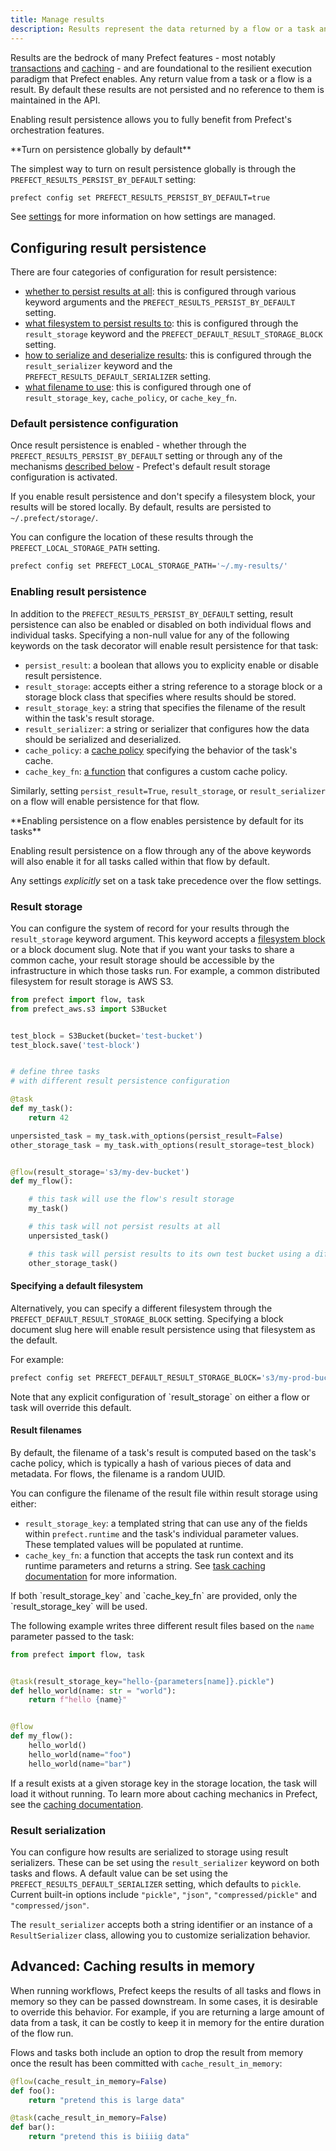 ```yaml
---
title: Manage results
description: Results represent the data returned by a flow or a task and enable features such as caching.
---
```


Results are the bedrock of many Prefect features - most notably [transactions](transactions) 
and [caching](task-caching) - and are foundational to the resilient execution paradigm that Prefect enables.
Any return value from a task or a flow is a result.
By default these results are not persisted and no reference to them is maintained in the API.

Enabling result persistence allows you to fully benefit from Prefect's orchestration features.

<Tip>
**Turn on persistence globally by default**

The simplest way to turn on result persistence globally is through the `PREFECT_RESULTS_PERSIST_BY_DEFAULT` setting:

```bash
prefect config set PREFECT_RESULTS_PERSIST_BY_DEFAULT=true
```

See [settings](/3.0rc/manage/settings-and-profiles) for more information on how settings are managed.
</Tip>

## Configuring result persistence

There are four categories of configuration for result persistence:
- [whether to persist results at all](results#enabling-result-persistence): this is configured through
various keyword arguments and the `PREFECT_RESULTS_PERSIST_BY_DEFAULT` setting.
- [what filesystem to persist results to](results#result-storage): this is configured through the `result_storage` 
keyword and the `PREFECT_DEFAULT_RESULT_STORAGE_BLOCK` setting.
- [how to serialize and deserialize results](results#result-serialization): this is configured through 
the `result_serializer` keyword and the `PREFECT_RESULTS_DEFAULT_SERIALIZER` setting.
- [what filename to use](results#result-filenames): this is configured through one of 
`result_storage_key`, `cache_policy`, or `cache_key_fn`.

### Default persistence configuration

Once result persistence is enabled - whether through the `PREFECT_RESULTS_PERSIST_BY_DEFAULT` setting or 
through any of the mechanisms [described below](results#enabling-result-persistence) - Prefect's default 
result storage configuration is activated.

If you enable result persistence and don't specify a filesystem block, your results will be stored locally.
By default, results are persisted to `~/.prefect/storage/`. 

You can configure the location of these results through the `PREFECT_LOCAL_STORAGE_PATH` setting.

```bash
prefect config set PREFECT_LOCAL_STORAGE_PATH='~/.my-results/'
```

### Enabling result persistence

In addition to the `PREFECT_RESULTS_PERSIST_BY_DEFAULT` setting, result persistence can also be 
enabled or disabled on both individual flows and individual tasks.
Specifying a non-null value for any of the following keywords on the task decorator will enable result 
persistence for that task:
- `persist_result`: a boolean that allows you to explicity enable or disable result persistence.
- `result_storage`: accepts either a string reference to a storage block or a storage block class that
specifies where results should be stored.
- `result_storage_key`: a string that specifies the filename of the result within the task's result storage.
- `result_serializer`: a string or serializer that configures how the data should be serialized and deserialized.
- `cache_policy`: a [cache policy](task-caching#cache-policies) specifying the behavior of the task's cache.
- `cache_key_fn`: [a function](task-caching#cache-key-functions) that configures a custom cache policy.

Similarly, setting `persist_result=True`, `result_storage`, or `result_serializer` on a flow will enable
persistence for that flow.

<Note>
**Enabling persistence on a flow enables persistence by default for its tasks**

Enabling result persistence on a flow through any of the above keywords will also enable it for all
tasks called within that flow by default. 

Any settings _explicitly_ set on a task take precedence over the flow settings.

</Note>

### Result storage

You can configure the system of record for your results through the `result_storage` keyword argument.
This keyword accepts a [filesystem block](blocks) or a block document slug. 
Note that if you want your tasks to share a common cache, your result storage should be accessible by 
the infrastructure in which those tasks run. 
For example, a common distributed filesystem for result storage is AWS S3.

```python
from prefect import flow, task
from prefect_aws.s3 import S3Bucket


test_block = S3Bucket(bucket='test-bucket')
test_block.save('test-block')


# define three tasks
# with different result persistence configuration

@task
def my_task():
    return 42

unpersisted_task = my_task.with_options(persist_result=False)
other_storage_task = my_task.with_options(result_storage=test_block)


@flow(result_storage='s3/my-dev-bucket')
def my_flow():

    # this task will use the flow's result storage
    my_task()  

    # this task will not persist results at all
    unpersisted_task()

    # this task will persist results to its own test bucket using a different S3 block
    other_storage_task()
```

#### Specifying a default filesystem

Alternatively, you can specify a different filesystem through the `PREFECT_DEFAULT_RESULT_STORAGE_BLOCK` setting.
Specifying a block document slug here will enable result persistence using that filesystem as the default.

For example:

```bash
prefect config set PREFECT_DEFAULT_RESULT_STORAGE_BLOCK='s3/my-prod-bucket'
```

<Info>
Note that any explicit configuration of `result_storage` on either a flow or task will override this default.
</Info>

#### Result filenames

By default, the filename of a task's result is computed based on the task's cache policy, 
which is typically a hash of various pieces of data and metadata. 
For flows, the filename is a random UUID.

You can configure the filename of the result file within result storage using either:
- `result_storage_key`: a templated string that can use any of the fields within `prefect.runtime` and
the task's individual parameter values. These templated values will be populated at runtime.
- `cache_key_fn`: a function that accepts the task run context and its runtime parameters and returns
a string. See [task caching documentation](task-caching#cache-key-functions) for more information.

<Warning>
If both `result_storage_key` and `cache_key_fn` are provided, only the `result_storage_key` will be used.
</Warning>

The following example writes three different result files based on the `name` parameter passed to the task:

```python
from prefect import flow, task


@task(result_storage_key="hello-{parameters[name]}.pickle")
def hello_world(name: str = "world"):
    return f"hello {name}"


@flow
def my_flow():
    hello_world()
    hello_world(name="foo")
    hello_world(name="bar")
```

If a result exists at a given storage key in the storage location, the task will load it without running.
To learn more about caching mechanics in Prefect, see the [caching documentation](task-caching).

### Result serialization

You can configure how results are serialized to storage using result serializers.
These can be set using the `result_serializer` keyword on both tasks and flows.
A default value can be set using the `PREFECT_RESULTS_DEFAULT_SERIALIZER` setting, which defaults to `pickle`.
Current built-in options include `"pickle"`, `"json"`, `"compressed/pickle"` and `"compressed/json"`.

The `result_serializer` accepts both a string identifier or an instance of a `ResultSerializer` class, allowing
you to customize serialization behavior.

## Advanced: Caching results in memory

When running workflows, Prefect keeps the results of all tasks and flows in memory 
so they can be passed downstream. In some cases, it is desirable to override this behavior. 
For example, if you are returning a large amount of data from a task, it can be costly to 
keep it in memory for the entire duration of the flow run.

Flows and tasks both include an option to drop the result from memory once the
result has been committed with `cache_result_in_memory`:

```python
@flow(cache_result_in_memory=False)
def foo():
    return "pretend this is large data"

@task(cache_result_in_memory=False)
def bar():
    return "pretend this is biiiig data"
```

